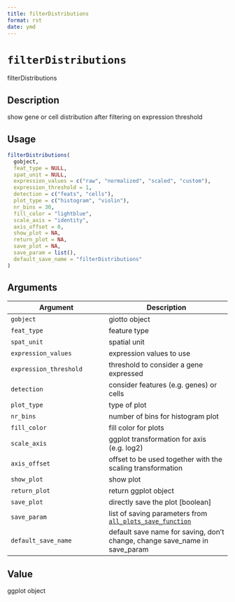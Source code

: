 ```yaml
--- 
title: filterDistributions 
format: rst 
date: ymd 
--- 
```

# `filterDistributions`

filterDistributions


## Description

show gene or cell distribution after filtering on expression threshold


## Usage

```r
filterDistributions(
  gobject,
  feat_type = NULL,
  spat_unit = NULL,
  expression_values = c("raw", "normalized", "scaled", "custom"),
  expression_threshold = 1,
  detection = c("feats", "cells"),
  plot_type = c("histogram", "violin"),
  nr_bins = 30,
  fill_color = "lightblue",
  scale_axis = "identity",
  axis_offset = 0,
  show_plot = NA,
  return_plot = NA,
  save_plot = NA,
  save_param = list(),
  default_save_name = "filterDistributions"
)
```


## Arguments

Argument      |Description
------------- |----------------
`gobject`     |     giotto object
`feat_type`     |     feature type
`spat_unit`     |     spatial unit
`expression_values`     |     expression values to use
`expression_threshold`     |     threshold to consider a gene expressed
`detection`     |     consider features (e.g. genes) or cells
`plot_type`     |     type of plot
`nr_bins`     |     number of bins for histogram plot
`fill_color`     |     fill color for plots
`scale_axis`     |     ggplot transformation for axis (e.g. log2)
`axis_offset`     |     offset to be used together with the scaling transformation
`show_plot`     |     show plot
`return_plot`     |     return ggplot object
`save_plot`     |     directly save the plot [boolean]
`save_param`     |     list of saving parameters from [`all_plots_save_function`](#allplotssavefunction)
`default_save_name`     |     default save name for saving, don't change, change save_name in save_param


## Value

ggplot object


